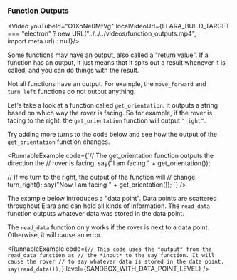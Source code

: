 

### Function Outputs

<Video youTubeId="O1XoNe0MfVg" localVideoUrl={ELARA_BUILD_TARGET === "electron" ? new URL("../../../videos/function_outputs.mp4", import.meta.url) : null}/>

Some functions may have an output, also called a "return value". If a
function has an output, it just means that it spits out a result whenever
it is called, and you can do things with the result.

<Card type="tip">Not all functions have an output. For example, the `move_forward` and `turn_left` functions do not output anything.</Card>

Let's take a look at a function called `get_orientation`. It outputs a string
based on which way the rover is facing. So for example, if the rover is facing to the
right, the `get_orientation` function will output `"right"`.

<Card type="try_it">Try adding more turns to the code below and see how the output of the `get_orientation` function changes.</Card>

<RunnableExample
  code={`// The get_orientation function outputs the direction the
// rover is facing.
say("I am facing " + get_orientation());

// If we turn to the right, the output of the function will
// change.
turn_right();
say("Now I am facing " + get_orientation());
`}
/>

The example below introduces a "data point". Data points are scattered throughout
Elara and can hold all kinds of information. The `read_data` function outputs whatever
data was stored in the data point.

<Card type="warning">The `read_data` function only works if the rover is next to a data point. Otherwise, it will cause an error.</Card>

<RunnableExample
  code={`// This code uses the *output* from the read_data function as
// the *input* to the say function. It will cause the rover
// to say whatever data is stored in the data point.
say(read_data());`}
  level={SANDBOX_WITH_DATA_POINT_LEVEL}
/>
